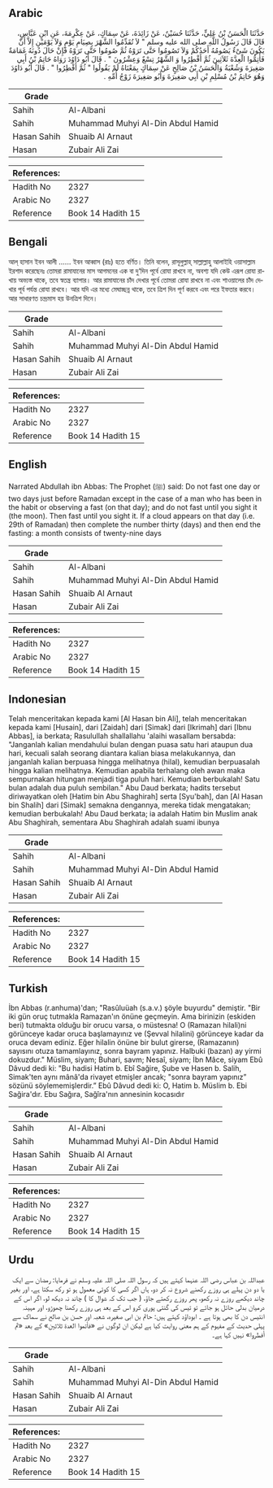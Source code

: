 ## Arabic


<div dir="rtl" lang="ar" style={{fontSize:'larger',backgroundColor:'#f8f9fa',padding:20}}>
حَدَّثَنَا الْحَسَنُ بْنُ عَلِيٍّ، حَدَّثَنَا حُسَيْنٌ، عَنْ زَائِدَةَ، عَنْ سِمَاكٍ، عَنْ عِكْرِمَةَ، عَنِ ابْنِ عَبَّاسٍ، قَالَ قَالَ رَسُولُ اللَّهِ صلى الله عليه وسلم ‏"‏ لاَ تُقَدِّمُوا الشَّهْرَ بِصِيَامِ يَوْمٍ وَلاَ يَوْمَيْنِ إِلاَّ أَنْ يَكُونَ شَىْءٌ يَصُومُهُ أَحَدُكُمْ وَلاَ تَصُومُوا حَتَّى تَرَوْهُ ثُمَّ صُومُوا حَتَّى تَرَوْهُ فَإِنْ حَالَ دُونَهُ غَمَامَةٌ فَأَتِمُّوا الْعِدَّةَ ثَلاَثِينَ ثُمَّ أَفْطِرُوا وَ الشَّهْرُ تِسْعٌ وَعِشْرُونَ ‏"‏ ‏.‏ قَالَ أَبُو دَاوُدَ رَوَاهُ حَاتِمُ بْنُ أَبِي صَغِيرَةَ وَشُعْبَةُ وَالْحَسَنُ بْنُ صَالِحٍ عَنْ سِمَاكٍ بِمَعْنَاهُ لَمْ يَقُولُوا ‏"‏ ثُمَّ أَفْطِرُوا ‏"‏ ‏.‏ قَالَ أَبُو دَاوُدَ وَهُوَ حَاتِمُ بْنُ مُسْلِمِ بْنِ أَبِي صَغِيرَةَ وَأَبُو صَغِيرَةَ زَوْجُ أُمِّهِ ‏.‏
</div>
<div style={{backgroundColor:'#f8f9fa',padding:20, marginBottom: 10}}><table> <thead> <tr> <th>Grade</th> <th></th> </tr> </thead> <tbody> <tr><td>Sahih</td><td>Al-Albani</td></tr><tr><td>Sahih</td><td>Muhammad Muhyi Al-Din Abdul Hamid</td></tr><tr><td>Hasan Sahih</td><td>Shuaib Al Arnaut</td></tr><tr><td>Hasan</td><td>Zubair Ali Zai</td></tr></tbody></table><table> <thead> <tr> <th>References:</th> <th></th> </tr> </thead> <tbody><tr><td>Hadith No</td><td>2327</td></tr><tr><td>Arabic No</td><td>2327</td></tr><tr><td>Reference</td><td>Book 14 Hadith 15</td></tr></tbody></table></div>

## Bengali


<div dir="ltr" lang="bn" style={{fontSize:'larger',backgroundColor:'#f8f9fa',padding:20}}>
আল্ হাসান ইবন আলী ...... ইবন আব্বাস (রাঃ) হতে বর্ণিত। তিনি বলেন, রাসূলুল্লাহ্ সাল্লাল্লাহু আলাইহি ওয়াসাল্লাম ইরশাদ করেছেনঃ তোমরা রামাযানের মাস আগমনের এক বা দু‘দিন পূর্বে রোযা রাখবে না, অবশ্য যদি কেউ এরূপ রোযা রাখায় অভ্যস্ত থাকে, তবে স্বতন্ত্র ব্যাপার। আর রামাযানের চাঁদ দেখার পূর্বে তোমরা রোযা রাখবে না এবং শাওয়ালের চাঁদ দেখার পূর্ব পর্যন্ত রোযা রাখবে। আর যদি এর মধ্যে মেঘাচ্ছন্ন থাকে, তবে ত্রিশ দিন পূর্ণ করবে এবং পরে ইফতার করবে। আর সাধারণত চন্দ্রমাস হয় উনত্রিশ দিনে।
</div>
<div style={{backgroundColor:'#f8f9fa',padding:20, marginBottom: 10}}><table> <thead> <tr> <th>Grade</th> <th></th> </tr> </thead> <tbody> <tr><td>Sahih</td><td>Al-Albani</td></tr><tr><td>Sahih</td><td>Muhammad Muhyi Al-Din Abdul Hamid</td></tr><tr><td>Hasan Sahih</td><td>Shuaib Al Arnaut</td></tr><tr><td>Hasan</td><td>Zubair Ali Zai</td></tr></tbody></table><table> <thead> <tr> <th>References:</th> <th></th> </tr> </thead> <tbody><tr><td>Hadith No</td><td>2327</td></tr><tr><td>Arabic No</td><td>2327</td></tr><tr><td>Reference</td><td>Book 14 Hadith 15</td></tr></tbody></table></div>

## English


<div dir="ltr" lang="en" style={{fontSize:'larger',backgroundColor:'#f8f9fa',padding:20}}>
Narrated Abdullah ibn Abbas: The Prophet (ﷺ) said: Do not fast one day or two days just before Ramadan except in the case of a man who has been in the habit or observing a fast (on that day); and do not fast until you sight it (the moon). Then fast until you sight it. If a cloud appears on that day (i.e. 29th of Ramadan) then complete the number thirty (days) and then end the fasting: a month consists of twenty-nine days
</div>
<div style={{backgroundColor:'#f8f9fa',padding:20, marginBottom: 10}}><table> <thead> <tr> <th>Grade</th> <th></th> </tr> </thead> <tbody> <tr><td>Sahih</td><td>Al-Albani</td></tr><tr><td>Sahih</td><td>Muhammad Muhyi Al-Din Abdul Hamid</td></tr><tr><td>Hasan Sahih</td><td>Shuaib Al Arnaut</td></tr><tr><td>Hasan</td><td>Zubair Ali Zai</td></tr></tbody></table><table> <thead> <tr> <th>References:</th> <th></th> </tr> </thead> <tbody><tr><td>Hadith No</td><td>2327</td></tr><tr><td>Arabic No</td><td>2327</td></tr><tr><td>Reference</td><td>Book 14 Hadith 15</td></tr></tbody></table></div>

## Indonesian


<div dir="ltr" lang="id" style={{fontSize:'larger',backgroundColor:'#f8f9fa',padding:20}}>
Telah menceritakan kepada kami [Al Hasan bin Ali], telah menceritakan kepada kami [Husain], dari [Zaidah] dari [Simak] dari [Ikrimah] dari [Ibnu Abbas], ia berkata; Rasulullah shallallahu 'alaihi wasallam bersabda: "Janganlah kalian mendahului bulan dengan puasa satu hari ataupun dua hari, kecuali salah seorang diantara kalian biasa melakukannya, dan janganlah kalian berpuasa hingga melihatnya (hilal), kemudian berpuasalah hingga kalian melihatnya. Kemudian apabila terhalang oleh awan maka sempurnakan hitungan menjadi tiga puluh hari. Kemudian berbukalah! Satu bulan adalah dua puluh sembilan." Abu Daud berkata; hadits tersebut diriwayatkan oleh [Hatim bin Abu Shaghirah] serta [Syu'bah], dan [Al Hasan bin Shalih] dari [Simak] semakna dengannya, mereka tidak mengatakan; kemudian berbukalah! Abu Daud berkata; ia adalah Hatim bin Muslim anak Abu Shaghirah, sementara Abu Shaghirah adalah suami ibunya
</div>
<div style={{backgroundColor:'#f8f9fa',padding:20, marginBottom: 10}}><table> <thead> <tr> <th>Grade</th> <th></th> </tr> </thead> <tbody> <tr><td>Sahih</td><td>Al-Albani</td></tr><tr><td>Sahih</td><td>Muhammad Muhyi Al-Din Abdul Hamid</td></tr><tr><td>Hasan Sahih</td><td>Shuaib Al Arnaut</td></tr><tr><td>Hasan</td><td>Zubair Ali Zai</td></tr></tbody></table><table> <thead> <tr> <th>References:</th> <th></th> </tr> </thead> <tbody><tr><td>Hadith No</td><td>2327</td></tr><tr><td>Arabic No</td><td>2327</td></tr><tr><td>Reference</td><td>Book 14 Hadith 15</td></tr></tbody></table></div>

## Turkish


<div dir="ltr" lang="tr" style={{fontSize:'larger',backgroundColor:'#f8f9fa',padding:20}}>
İbn Abbas (r.anhuma)'dan; "Rasûluüah (s.a.v.) şöyle buyurdu" demiştir. "Bir iki gün oruç tutmakla Ramazan'ın önüne geçmeyin. Ama birinizin (eskiden beri) tutmakta olduğu bir orucu varsa, o müstesna! O (Ramazan hilali)ni görünceye kadar oruca başlamayınız ve (Şevval hilalini) görünceye kadar da oruca devam ediniz. Eğer hilalin önüne bir bulut girerse, (Ramazanın) sayısını otuza tamamlayınız, sonra bayram yapınız. Halbuki (bazan) ay yirmi dokuzdur." Müslim, siyam; Buhari, savm; Nesaî, siyam; İbn Mâce, siyam Ebû Dâvud dedi ki: "Bu hadisi Hatim b. Ebî Sağire, Şube ve Hasen b. Salih, Simak'ten aynı mânâ'da rivayet etmişler ancak; "sonra bayram yapınız” sözünü söylememişlerdir.” Ebû Dâvud dedi ki: O, Hatim b. Müslim b. Ebi Sağira'dır. Ebu Sağıra, Sağîra'nın annesinin kocasıdır
</div>
<div style={{backgroundColor:'#f8f9fa',padding:20, marginBottom: 10}}><table> <thead> <tr> <th>Grade</th> <th></th> </tr> </thead> <tbody> <tr><td>Sahih</td><td>Al-Albani</td></tr><tr><td>Sahih</td><td>Muhammad Muhyi Al-Din Abdul Hamid</td></tr><tr><td>Hasan Sahih</td><td>Shuaib Al Arnaut</td></tr><tr><td>Hasan</td><td>Zubair Ali Zai</td></tr></tbody></table><table> <thead> <tr> <th>References:</th> <th></th> </tr> </thead> <tbody><tr><td>Hadith No</td><td>2327</td></tr><tr><td>Arabic No</td><td>2327</td></tr><tr><td>Reference</td><td>Book 14 Hadith 15</td></tr></tbody></table></div>

## Urdu


<div dir="rtl" lang="ur" style={{fontSize:'larger',backgroundColor:'#f8f9fa',padding:20}}>
عبداللہ بن عباس رضی اللہ عنہما کہتے ہیں کہ رسول اللہ صلی اللہ علیہ وسلم نے فرمایا: رمضان سے ایک یا دو دن پہلے ہی روزے رکھنے شروع نہ کر دو، ہاں اگر کسی کا کوئی معمول ہو تو رکھ سکتا ہے، اور بغیر چاند دیکھے روزے نہ رکھو، پھر روزے رکھتے جاؤ، ( جب تک کہ شوال کا ) چاند نہ دیکھ لو، اگر اس کے درمیان بدلی حائل ہو جائے تو تیس کی گنتی پوری کرو اس کے بعد ہی روزے رکھنا چھوڑو، اور مہینہ انتیس دن کا بھی ہوتا ہے ۔ ابوداؤد کہتے ہیں: حاتم بن ابی صغیرہ، شعبہ اور حسن بن صالح نے سماک سے پہلی حدیث کے مفہوم کے ہم معنی روایت کیا ہے لیکن ان لوگوں نے «فأتموا العدة ثلاثين» کے بعد «ثم أفطروا» نہیں کہا ہے۔
</div>
<div style={{backgroundColor:'#f8f9fa',padding:20, marginBottom: 10}}><table> <thead> <tr> <th>Grade</th> <th></th> </tr> </thead> <tbody> <tr><td>Sahih</td><td>Al-Albani</td></tr><tr><td>Sahih</td><td>Muhammad Muhyi Al-Din Abdul Hamid</td></tr><tr><td>Hasan Sahih</td><td>Shuaib Al Arnaut</td></tr><tr><td>Hasan</td><td>Zubair Ali Zai</td></tr></tbody></table><table> <thead> <tr> <th>References:</th> <th></th> </tr> </thead> <tbody><tr><td>Hadith No</td><td>2327</td></tr><tr><td>Arabic No</td><td>2327</td></tr><tr><td>Reference</td><td>Book 14 Hadith 15</td></tr></tbody></table></div>